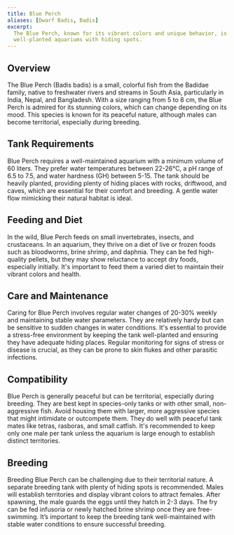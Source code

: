 ```yaml
---
title: Blue Perch
aliases: [Dwarf Badis, Badis]
excerpt:
  The Blue Perch, known for its vibrant colors and unique behavior, is a small, peaceful fish that thrives in
  well-planted aquariums with hiding spots.
---
```


## Overview

The Blue Perch (Badis badis) is a small, colorful fish from the Badidae family, native to freshwater rivers and streams
in South Asia, particularly in India, Nepal, and Bangladesh. With a size ranging from 5 to 8 cm, the Blue Perch is
admired for its stunning colors, which can change depending on its mood. This species is known for its peaceful nature,
although males can become territorial, especially during breeding.

## Tank Requirements

Blue Perch requires a well-maintained aquarium with a minimum volume of 60 liters. They prefer water temperatures
between 22-26°C, a pH range of 6.5 to 7.5, and water hardness (GH) between 5-15. The tank should be heavily planted,
providing plenty of hiding places with rocks, driftwood, and caves, which are essential for their comfort and breeding.
A gentle water flow mimicking their natural habitat is ideal.

## Feeding and Diet

In the wild, Blue Perch feeds on small invertebrates, insects, and crustaceans. In an aquarium, they thrive on a diet of
live or frozen foods such as bloodworms, brine shrimp, and daphnia. They can be fed high-quality pellets, but they may
show reluctance to accept dry foods, especially initially. It's important to feed them a varied diet to maintain their
vibrant colors and health.

## Care and Maintenance

Caring for Blue Perch involves regular water changes of 20-30% weekly and maintaining stable water parameters. They are
relatively hardy but can be sensitive to sudden changes in water conditions. It's essential to provide a stress-free
environment by keeping the tank well-planted and ensuring they have adequate hiding places. Regular monitoring for signs
of stress or disease is crucial, as they can be prone to skin flukes and other parasitic infections.

## Compatibility

Blue Perch is generally peaceful but can be territorial, especially during breeding. They are best kept in species-only
tanks or with other small, non-aggressive fish. Avoid housing them with larger, more aggressive species that might
intimidate or outcompete them. They do well with peaceful tank mates like tetras, rasboras, and small catfish. It's
recommended to keep only one male per tank unless the aquarium is large enough to establish distinct territories.

## Breeding

Breeding Blue Perch can be challenging due to their territorial nature. A separate breeding tank with plenty of hiding
spots is recommended. Males will establish territories and display vibrant colors to attract females. After spawning,
the male guards the eggs until they hatch in 2-3 days. The fry can be fed infusoria or newly hatched brine shrimp once
they are free-swimming. It’s important to keep the breeding tank well-maintained with stable water conditions to ensure
successful breeding.
